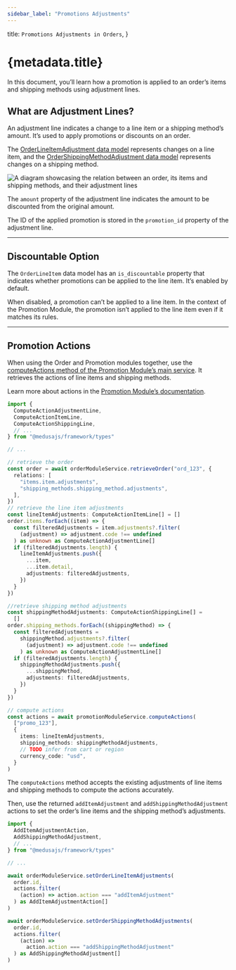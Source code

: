 ```yaml
---
sidebar_label: "Promotions Adjustments"
---
```


  title: `Promotions Adjustments in Orders`,
}

# {metadata.title}

In this document, you’ll learn how a promotion is applied to an order’s items and shipping methods using adjustment lines.

## What are Adjustment Lines?

An adjustment line indicates a change to a line item or a shipping method’s amount. It’s used to apply promotions or discounts on an order.

The [OrderLineItemAdjustment data model](/references/order/models/OrderLineItemAdjustment) represents changes on a line item, and the [OrderShippingMethodAdjustment data model](/references/order/models/OrderShippingMethodAdjustment) represents changes on a shipping method.

![A diagram showcasing the relation between an order, its items and shipping methods, and their adjustment lines](https://res.cloudinary.com/dza7lstvk/image/upload/v1712306017/Medusa%20Resources/order-adjustments_myflir.jpg)

The `amount` property of the adjustment line indicates the amount to be discounted from the original amount.

<Note title="Tip">

The ID of the applied promotion is stored in the `promotion_id` property of the adjustment line.

</Note>

---

## Discountable Option

The `OrderLineItem` data model has an `is_discountable` property that indicates whether promotions can be applied to the line item. It’s enabled by default.

When disabled, a promotion can’t be applied to a line item. In the context of the Promotion Module, the promotion isn’t applied to the line item even if it matches its rules.


---

## Promotion Actions

When using the Order and Promotion modules together, use the [computeActions method of the Promotion Module’s main service](/references/promotion/computeActions). It retrieves the actions of line items and shipping methods.

<Note>

Learn more about actions in the [Promotion Module’s documentation](../../promotion/actions/).

</Note>

```ts collapsibleLines="1-10" expandButtonLabel="Show Imports"
import {
  ComputeActionAdjustmentLine,
  ComputeActionItemLine,
  ComputeActionShippingLine,
  // ...
} from "@medusajs/framework/types"

// ...

// retrieve the order
const order = await orderModuleService.retrieveOrder("ord_123", {
  relations: [
    "items.item.adjustments",
    "shipping_methods.shipping_method.adjustments",
  ],
})
// retrieve the line item adjustments
const lineItemAdjustments: ComputeActionItemLine[] = []
order.items.forEach((item) => {
  const filteredAdjustments = item.adjustments?.filter(
    (adjustment) => adjustment.code !== undefined
  ) as unknown as ComputeActionAdjustmentLine[]
  if (filteredAdjustments.length) {
    lineItemAdjustments.push({
      ...item,
      ...item.detail,
      adjustments: filteredAdjustments,
    })
  }
})

//retrieve shipping method adjustments
const shippingMethodAdjustments: ComputeActionShippingLine[] =
  []
order.shipping_methods.forEach((shippingMethod) => {
  const filteredAdjustments =
    shippingMethod.adjustments?.filter(
      (adjustment) => adjustment.code !== undefined
    ) as unknown as ComputeActionAdjustmentLine[]
  if (filteredAdjustments.length) {
    shippingMethodAdjustments.push({
      ...shippingMethod,
      adjustments: filteredAdjustments,
    })
  }
})

// compute actions
const actions = await promotionModuleService.computeActions(
  ["promo_123"],
  {
    items: lineItemAdjustments,
    shipping_methods: shippingMethodAdjustments,
    // TODO infer from cart or region
    currency_code: "usd",
  }
)
```

The `computeActions` method accepts the existing adjustments of line items and shipping methods to compute the actions accurately.

Then, use the returned `addItemAdjustment` and `addShippingMethodAdjustment` actions to set the order’s line items and the shipping method’s adjustments.

```ts collapsibleLines="1-9" expandButtonLabel="Show Imports"
import {
  AddItemAdjustmentAction,
  AddShippingMethodAdjustment,
  // ...
} from "@medusajs/framework/types"

// ...

await orderModuleService.setOrderLineItemAdjustments(
  order.id,
  actions.filter(
    (action) => action.action === "addItemAdjustment"
  ) as AddItemAdjustmentAction[]
)

await orderModuleService.setOrderShippingMethodAdjustments(
  order.id,
  actions.filter(
    (action) =>
      action.action === "addShippingMethodAdjustment"
  ) as AddShippingMethodAdjustment[]
)
```